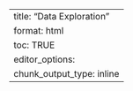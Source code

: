 ---
title: "Data Exploration"
format: html
toc: TRUE
editor_options: 
  chunk_output_type: inline
---